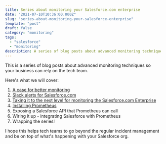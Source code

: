 ```yaml
---
title: Series about monitoring your Salesforce.com enterprise
date: "2021-07-10T10:36:00.000Z"
slug: "series-about-monitoring-your-salesforce-enterprise"
template: "post"
draft: false
category: "monitoring"
tags:
  - "salesforce"
  - "monitoring"
description: A series of blog posts about advanced monitoring techniques so your business can rely on your tech team.
---
```


This is a series of blog posts about advanced monitoring techniques so your business can rely on the tech team.

Here's what we will cover:
1. [A case for better monitoring](/a-case-for-better-monitoring)
2. [Slack alerts for Salesforce.com](/slack-alerts-for-salesforce)
3. [Taking it to the next level for monitoring the Salesforce.com Enterprise](/next-level-monitoring-for-your-salesforce-enterprise)
4. [Installing Prometheus](/installing-prometheus-on-heroku)
5. Exposing a Salesforce API that Prometheus can call
6. Wiring it up - integrating Salesforce with Prometheus
7. Wrapping the series!

I hope this helps tech teams to go beyond the regular incident management and be on top of what's happening with your Salesforce org.
